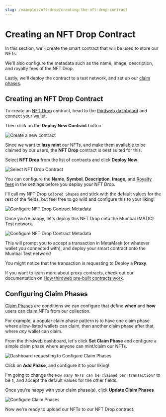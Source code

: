 ```yaml
---
slug: /examples/nft-drop/creating-the-nft-drop-contract
---
```


# Creating an NFT Drop Contract

In this section, we'll create the smart contract that will be used to store our NFTs.

We'll also configure the metadata such as the name, image, description, and royalty fees of the NFT Drop.

Lastly, we'll deploy the contract to a test network, and set up our [claim phases](https://portal.thirdweb.com/pre-built-contracts/nft-drop#setting-claim-phases).

## Creating an NFT Drop Contract

To create an [NFT Drop](https://portal.thirdweb.com/pre-built-contracts/nft-drop) contract,
head to the [thirdweb dashboard](https://thirdweb.com/dashboard) and connect your wallet.

Then click on the **Deploy New Contract** button.

![Create a new contract](../assets/create-new-contract.png)

Since we want to **lazy mint** our NFTs, and make them available to be claimed by our users,
the **NFT Drop** contract is best suited for this.

Select **NFT Drop** from the list of contracts and click **Deploy Now**.

![Select NFT Drop Contract](../assets/nft-drop-contract-on-dashboard.png)

You can configure the **Name**, **Symbol**, **Description**, **Image**, and
[Royalty fees](https://portal.thirdweb.com/pre-built-contracts/nft-drop#setting-royalty-fees) in the settings before you deploy your NFT Drop.

I'll call my NFT Drop `Colored Shapes` and stick with the default values for the rest of the fields,
but feel free to go wild and configure this to your liking!

![Configure NFT Drop Contract Metadata](../assets/configure-nft-contract-metadata.png)

Once you're happy, let's deploy this NFT Drop onto the Mumbai (MATIC) Test network.

![Configure NFT Drop Contract Metadata](../assets/deploy-onto-mumbai.png)

This will prompt you to accept a transaction in MetaMask (or whatever wallet you connected with),
and deploy your smart contract onto the Mumbai Test network!

You might notice that the transaction is requesting to Deploy a **Proxy**.

If you want to learn more about proxy contracts, check out our documentation on
[How thirdweb pre-built contracts work](https://portal.thirdweb.com/pre-built-contracts#how-thirdweb-pre-built-contracts-work).

## Configuring Claim Phases

[Claim Phases](https://portal.thirdweb.com/pre-built-contracts/nft-drop#setting-claim-phases) are conditions
we can configure that define **when** and **how** users can claim NFTs from our collection.

For example, a popular claim phase pattern is to have one claim phase where allow-listed wallets can claim,
then another claim phase after that, where _any_ wallet can claim.

From the thirdweb dashboard, let's click **Set Claim Phase** and configure a simple claim phase where anyone can mint/claim our NFTs.

![Dashboard requesting to Configure Claim Phases](../assets/configure-claim-phases-request.png)

Click on **Add Phase**, and configure it to your liking!

I'm going to change the `How many NFTs can be claimed per transaction?` to be `1`, and accept the default values for the other fields.

Once you're happy with your claim phase(s), click **Update Claim Phases**

![Configure Claim Phases](../assets/configure-claim-phases.png)

Now we're ready to upload our NFTs to our NFT Drop contract.
